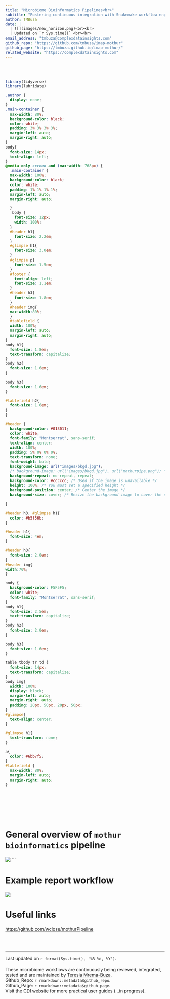 ```yaml
---
title: "Microbiome Bioinformatics Pipelines<br>"
subtitle: "Fostering continuous integration with Snakemake workflow engine <br><br>"
author: TMBuza
date: |
  | ![](images/new_horizon.png)<br><br>
  | Updated on `r Sys.time()` <br><br>
email_address: "tmbuza@complexdatainsights.com"
github_repo: "https://github.com/tmbuza/imap-mothur"
github_page: "https://tmbuza.github.io/imap-mothur/"
related_website: "https://complexdatainsights.com"
---
```


<br><br>

<link rel="preconnect" href="https://fonts.googleapis.com">
<link rel="preconnect" href="https://fonts.gstatic.com" crossorigin>
<link href="https://fonts.googleapis.com/css2?family=Montserrat&display=swap" rel="stylesheet">


```r
library(tidyverse)
library(lubridate)
```

```css
.author {
  display: none;
} 
.main-container {
  max-width: 80%;
  background-color: black;
  color: white;
  padding: 3% 3% 3% 3%;
  margin-left: auto;
  margin-right: auto;
}
body{
  font-size: 14px;
  text-align: left;
}
@media only screen and (max-width: 768px) {
  .main-container {
  max-width: 100%;
  background-color: black;
  color: white;
  padding: 1% 1% 1% 1%;
  margin-left: auto;
  margin-right: auto;

  }
   body {
    font-size: 12px;
    width: 100%;
  }
  #header h1{
    font-size: 2.2em;  
  }
  #glimpse h1{
    font-size: 3.0em;
  } 
  #glimpse p{
    font-size: 1.5em;
  } 
  #footer {
    text-align: left;
    font-size: 1.1em;
  } 
  #header h3{
    font-size: 1.8em;
  }
  #header img{
  max-width:80%;
  }
  #tablefield {
  width: 100%;
  margin-left: auto;
  margin-right: auto;
} 
body h1{
  font-size: 1.8em;
  text-transform: capitalize;
}
body h2{
  font-size: 1.6em;
}

body h3{
  font-size: 1.6em;
}

#tablefield h2{
  font-size: 1.6em;
}
}

#header {
  background-color: #013011;
  color: white;
  font-family: "Montserrat", sans-serif;
  text-align: center;
  width: 100%;
  padding: 5% 0% 0% 0%;
  text-transform: none;
  font-weight: bold;
  background-image: url("images/bkgd.jpg");
  /* background-image: url("images/bkgd.jpg"), url("mothurpipe.png"); */
  background-repeat: no-repeat, repeat;
  background-color: #cccccc; /* Used if the image is unavailable */
  height: 100%; /* You must set a specified height */
  background-position: center; /* Center the image */
  background-size: cover; /* Resize the background image to cover the entire container */
  
}

#header h3, #glimpse h1{
  color: #b5f56b;
}

#header h1{
  font-size: 4em;
}

#header h3{
  font-size: 2.0em;
}
#header img{
width:70%;
}

body {
  background-color: F5F5F5;
  color: white;
  font-family: "Montserrat", sans-serif;
}
body h1{
  font-size: 2.5em;
  text-transform: capitalize;
}
body h2{
  font-size: 2.0em;
}

body h3{
  font-size: 1.6em;
}

table tbody tr td {
  font-size: 14px;
  text-transform: capitalize;
}
body img{
  width: 100%;
  display: block;
  margin-left: auto;
  margin-right: auto;
  padding: 20px, 50px, 20px, 50px;
}
#glimpse{
  text-align: center;
}

#glimpse h1{
  text-transform: none;
}

a{
  color: #6bb7f5;
}
#tablefield {
  max-width: 80%;
  margin-left: auto;
  margin-right: auto;
}

 
```

<br>
<br>
<br>

# General overview of `mothur bioinformatics` pipeline
<!-- ![](dags/rulegraph.svg) -->
<img src="dags/rulegraph.svg"/>
```

# Example report workflow
<!-- ![](dags/rulegraph.svg) -->
<img src="dags/summary_report_dag.png"/>


# Useful links
[https://github.com/wclose/mothurPipeline](https://github.com/wclose/mothurPipeline)



<br><br><hr>

<div id="footer">
Last updated on `r format(Sys.time(), '%B %d, %Y')`. <br><br>
These microbiome workflows are continuously being reviewed, integrated, tested and are maintained by [Teresia Mrema-Buza](mailto:`r rmarkdown::metadata$email_address`).  
Github_Repo: `r rmarkdown::metadata$github_repo`.  
Github_Page: `r rmarkdown::metadata$github_page`.  
Visit the [CDI website](`r rmarkdown::metadata$website`) for more practical user guides (...in progress).  
</div>